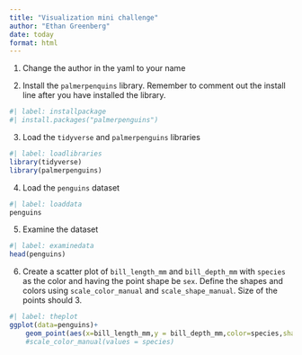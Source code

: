 ```yaml
---
title: "Visualization mini challenge"
author: "Ethan Greenberg"
date: today
format: html
---
```


1.  Change the author in the yaml to your name

2.  Install the `palmerpenquins` library. Remember to comment out the install line after you have installed the library.



```r
#| label: installpackage 
#| install.packages("palmerpenguins")


```

3.  Load the `tidyverse` and `palmerpenguins` libraries

```r
#| label: loadlibraries
library(tidyverse)
library(palmerpenguins)

```

4.  Load the `penguins` dataset

```r
#| label: loaddata
penguins

```

5.  Examine the dataset

```r
#| label: examinedata
head(penguins)

```

6.  Create a scatter plot of `bill_length_mm` and `bill_depth_mm` with `species` as the color and having the point shape be `sex`. Define the shapes and colors using `scale_color_manual` and `scale_shape_manual`. Size of the points should 3.

```r
#| label: theplot
ggplot(data=penguins)+
    geom_point(aes(x=bill_length_mm,y = bill_depth_mm,color=species,shape=sex),size=3) #+
    #scale_color_manual(values = species)

```
